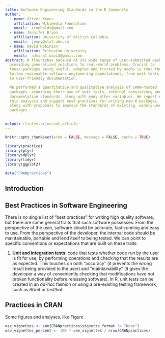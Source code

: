 ```yaml
---
title: Software Engineering Standards in the R Community
author:
  - name: Oliver Keyes
    affiliation: Wikimedia Foundation
    email:  ironholds@gmail.com
  - name: Jennifer Bryan
    affiliation: University of British Columbia
    email:  jenny@stat.ubc.ca
  - name: David Robinson
    affiliation: Princeton University
    email:  admiral.david@gmail.com
abstract: R flourishes because of its wide range of user-submitted packages,
  providing generalised solutions to real-world problems. Crucial to
  these packages being useful, adopted and trusted by useRs is that they
  follow reasonable software engineering expectations, from unit tests
  to user-friendly documentation.

  We performed a quantitative and qualitative analysis of CRAN-hosted
  packages, examining their use of unit tests, internal consistency and
  documentation standards, along with many other variables. We report on
  this analysis and suggest best practises for writing new R packages,
  along with proposals to improve the standards of existing, widely-used
  packages.
  

output: rticles::rjournal_article
---
```


```r
knitr::opts_chunk$set(echo = FALSE, message = FALSE, cache = TRUE)
```

```r
library(practice)
library(plyr)
library(dplyr)
library(tidyr)
library(ggplot2)

data("CRANpractices")
```

## Introduction

## Best Practices in Software Engineering

There is no single list of "best practices" for writing high quality software, but there are some general traits that such software possesses. From the perspective of the user, software should be accurate, fast-running and easy to use. From the perspective of the developer, the internal code should be maintainable, portable and lend itself to being tested.\citet{codecomplete} We can point to specific conventions or expectations that are built on these traits:

1. **Unit and integration tests**: code that tests whether code run by the user is fit for use, by performing operations and checking that the results are as expected. This touches on both "accuracy" (it prevents the wrong result being provided to the user) and "maintainability" (it gives the developer a way of conveniently checking that modifications have not broken functionality before releasing software). In R, unit tests can be created in an *ad-hoc* fashion or using a pre-existing testing framework, such as *RUnit*\citet{RUnit} or *testthat*\citet{testthat}.

## Practices in CRAN

Some figures and analyses, like Figure \ref{fig:CRAN_vignettes}.

```r
use_vignettes <- sum(CRANpractices$vignette_format != "None")
use_vignettes_percent <- 100 * use_vignettes / nrow(CRANpractices)
```

\begin{figure}
```r
vignette_count <- CRANpractices %>%
  count(vignette_format, vignette_builder) %>%
  ungroup() %>%
  gather(metric, choice, -n) %>%
  mutate(metric = revalue(metric, c(vignette_format = "Vignette Format",
                                    vignette_builder = "Vignette Builder"))) %>%
  filter(choice != "None") %>%
  mutate(choice = reorder(choice, n, function(x) -mean(x)))

ggplot(vignette_count, aes(choice, n)) +
  geom_bar(stat = "identity") +
  facet_wrap(~ metric, scale = "free", ncol = 2) +
  xlab("Choice") +
  ylab("Number of packages") +
  theme_bw(base_size = 10) +
  theme(axis.text.x = element_text(angle = 90, hjust = 1))
```
\caption{Distribution of the choice of vignette builder and format, among the `r round(use_vignettes_percent, 1)`\% of CRAN packages that use vignettes. \label{fig:CRAN_vignettes}}
\end{figure}

\bibliography{RJreferences}

